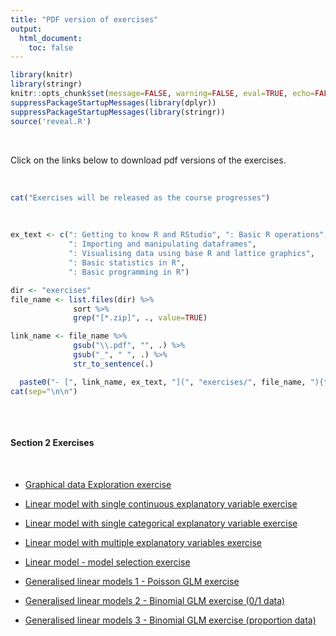 ```yaml
---
title: "PDF version of exercises"
output: 
  html_document:
    toc: false
---
```


```r
library(knitr)
library(stringr)
knitr::opts_chunk$set(message=FALSE, warning=FALSE, eval=TRUE, echo=FALSE)
suppressPackageStartupMessages(library(dplyr))
suppressPackageStartupMessages(library(stringr))
source('reveal.R')
```

\  

Click on the links below to download pdf versions of the exercises. 

\  

```r
cat("Exercises will be released as the course progresses")
```

\  

```r
ex_text <- c(": Getting to know R and RStudio", ": Basic R operations", 
             ": Importing and manipulating dataframes", 
             ": Visualising data using base R and lattice graphics",
             ": Basic statistics in R", 
             ": Basic programming in R")

dir <- "exercises"
file_name <- list.files(dir) %>%
              sort %>% 
              grep("[*.zip]", ., value=TRUE)

link_name <- file_name %>%
              gsub("\\.pdf", "", .) %>%
              gsub("_", " ", .) %>%
              str_to_sentence(.)

  paste0("- [", link_name, ex_text, "](", "exercises/", file_name, "){target='_blank'}") %>%
cat(sep="\n\n")
              
```

\  

#### Section 2 Exercises

\  

 - [Graphical data Exploration exercise](./exercises/graphical_data_exploration_exercise.pdf)

 - [Linear model with single continuous explanatory variable exercise](./exercises/linear_model_1_exercise.pdf)
 
 - [Linear model with single categorical explanatory variable exercise](./exercises/linear_model_2_exercise.pdf)
 
 - [Linear model with multiple explanatory variables exercise](./exercises/linear_model_3_exercise.pdf)
 
 - [Linear model - model selection exercise](./exercises/linear_model_4_exercise.pdf)

 - [Generalised linear models 1 - Poisson GLM exercise](./exercises/GLM_1_Poisson_exercise.pdf)

 - [Generalised linear models 2 - Binomial GLM exercise (0/1 data)](./exercises/GLM_2_Binomial_exercise.pdf)
 
 - [Generalised linear models 3 - Binomial GLM exercise (proportion data)](./exercises/GLM_3_BinomialProportions_exercise.pdf)
